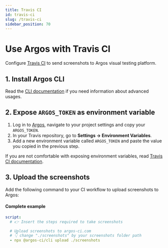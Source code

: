 ```yaml
---
title: Travis CI
id: travis-ci
slug: /travis-ci
sidebar_position: 70
---
```



# Use Argos with Travis CI

Configure [Travis CI](https://www.travis-ci.com/) to send screenshots to Argos visual testing platform.

## 1. Install Argos CLI

<InstallDevDep dependency="@argos-ci/cli" />

Read the [CLI documentation](/argos-cli#advanced-usage) if you need information about
advanced usages.

## 2. Expose `ARGOS_TOKEN` as environment variable

1. Log in to [Argos](https://app.argos-ci.com), navigate to your project settings and copy your `ARGOS_TOKEN`.
2. In your Travis repository, go to **Settings -> Environment Variables**.
3. Add a new environment variable called `ARGOS_TOKEN` and paste the value you copied in the previous step.

If you are not comfortable with exposing environment variables, read [Travis CI documentation](https://docs.travis-ci.com/user/environment-variables/#defining-variables-in-repository-settings).

## 3. Upload the screenshots

Add the following command to your CI workflow to upload screenshots to Argos:

<RunPkgCommand command="@argos-ci/cli upload ./screenshots" />

#### Complete example

```yml title=".travis.yml"
script:
  # 👉 Insert the steps required to take screenshots

  # Upload screenshots to argos-ci.com
  # 👇 change "./screenshots" by your screenshots folder path
  - npx @argos-ci/cli upload ./screenshots
```

<Enjoy />
